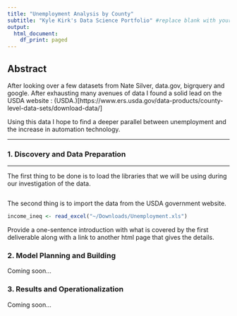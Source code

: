 ```yaml
---
title: "Unemployment Analysis by County"
subtitle: "Kyle Kirk's Data Science Portfolio" #replace blank with your name
output:
  html_document:
    df_print: paged
---
```


## Abstract

After looking over a few datasets from Nate Silver, data.gov, bigrquery and google. After exhausting many avenues of data I found a solid lead on the USDA website : (USDA.)[https://www.ers.usda.gov/data-products/county-level-data-sets/download-data/]

Using this data I hope to find a deeper parallel between unemployment and the increase in automation technology.

***
### 1. Discovery and Data Preparation
***

The first thing to be done is to load the libraries that we will be using during our investigation of the data.

```r

```

The second thing is to import the data from the USDA government website.

```r
income_ineq <- read_excel("~/Downloads/Unemployment.xls")
```
Provide a one-sentence introduction with what is covered by the first deliverable along with a link to another html page that gives the details.

### 2. Model Planning and Building

Coming soon...

### 3. Results and Operationalization

Coming soon...

